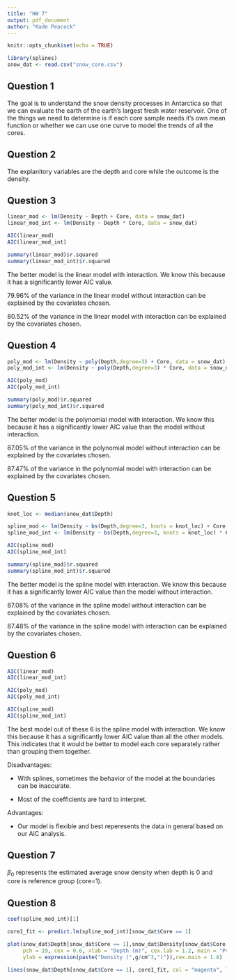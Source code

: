 ```yaml
---
title: "HW 7"
output: pdf_document
author: "Kade Peacock" 
---
```


```r
knitr::opts_chunk$set(echo = TRUE)
```

```r
library(splines)
snow_dat <- read.csv("snow_core.csv")
```

## Question 1

The goal is to understand the snow density processes in Antarctica so that we can evaluate the earth of the earth's largest fresh water reservoir. One of the things we need to determine is if each core sample needs it's own mean function or whether we can use one curve to model the trends of all the cores. 

## Question 2

The explanitory variables are the depth and core while the outcome is the density.

## Question 3 

```r
linear_mod <- lm(Density ~ Depth + Core, data = snow_dat)
linear_mod_int <- lm(Density ~ Depth * Core, data = snow_dat)

AIC(linear_mod)
AIC(linear_mod_int)

summary(linear_mod)$r.squared
summary(linear_mod_int)$r.squared
```

The better model is the linear model with interaction. We know this because it has a significantly lower AIC value.

79.96% of the variance in the linear model without interaction can be explained by the covariates chosen.

80.52% of the variance in the linear model with interaction can be explained by the covariates chosen.

## Question 4 

```r
poly_mod <- lm(Density ~ poly(Depth,degree=3) + Core, data = snow_dat)
poly_mod_int <- lm(Density ~ poly(Depth,degree=3) * Core, data = snow_dat)

AIC(poly_mod)
AIC(poly_mod_int)

summary(poly_mod)$r.squared
summary(poly_mod_int)$r.squared
```
The better model is the polynomial model with interaction. We know this because it has a significantly lower AIC value than the model without interaction.

87.05% of the variance in the polynomial model without interaction can be explained by the covariates chosen.

87.47% of the variance in the polynomial model with interaction can be explained by the covariates chosen.

## Question 5 

```r
knot_loc <- median(snow_dat$Depth)

spline_mod <- lm(Density ~ bs(Depth,degree=3, knots = knot_loc) + Core, data = snow_dat)
spline_mod_int <- lm(Density ~ bs(Depth,degree=3, knots = knot_loc) * Core, data = snow_dat)

AIC(spline_mod)
AIC(spline_mod_int)

summary(spline_mod)$r.squared
summary(spline_mod_int)$r.squared
```
The better model is the spline model with interaction. We know this because it has a significantly lower AIC value than the model without interaction.


87.08% of the variance in the spline model without interaction can be explained by the covariates chosen.

87.48% of the variance in the spline model with interaction can be explained by the covariates chosen.

## Question 6 

```r
AIC(linear_mod)
AIC(linear_mod_int)

AIC(poly_mod)
AIC(poly_mod_int)

AIC(spline_mod)
AIC(spline_mod_int) 
```

The best model out of these 6 is the spline model with interaction. We know this because it has a significantly lower AIC value than all the other models. This indicates that it would be better to model each core separately rather than grouping them together. 

Disadvantages: 

* With splines, sometimes the behavior of the model at the boundaries can be inaccurate.

* Most of the coefficients are hard to interpret.

Advantages:

* Our model is flexible and best reperesents the data in general based on our AIC analysis.

## Question 7 

$\beta_0$ represents the estimated average snow density when depth is 0 and core is reference group (core=1).

## Question 8 
```r
coef(spline_mod_int)[1]

core1_fit <- predict.lm(spline_mod_int)[snow_dat$Core == 1]

plot(snow_dat$Depth[snow_dat$Core == 1],snow_dat$Density[snow_dat$Core == 1],
     pch = 19, cex = 0.6, xlab = "Depth (m)", cex.lab = 1.2, main = "Prediction vs Observed for Core 1", 
     ylab = expression(paste("Density (",g/cm^3,")")),cex.main = 1.8)

lines(snow_dat$Depth[snow_dat$Core == 1], core1_fit, col = "magenta", lwd = 2)

```